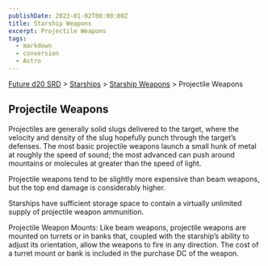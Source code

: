 ```yaml
---
publishDate: 2023-01-02T00:00:00Z
title: Starship Weapons
excerpt: Projectile Weapons
tags:
  - markdown
  - conversion
  - Astro
---
```






[Future d20 SRD](/#futureD20) > [Starships](future-d20-srd-starships-index) > [Starship Weapons](future-d20-srd-starships-starship-weapons-index) > Projectile Weapons




## Projectile Weapons


Projectiles are generally solid slugs delivered to the target, where the velocity and density of the slug hopefully punch through the target’s defenses. The most basic projectile weapons launch a small hunk of metal at roughly the speed of sound; the most advanced can push around mountains or molecules at greater than the speed of light.


Projectile weapons tend to be slightly more expensive than beam weapons, but the top end damage is considerably higher.


Starships have sufficient storage space to contain a virtually unlimited supply of projectile weapon ammunition.


Projectile Weapon Mounts: Like beam weapons, projectile weapons are mounted on turrets or in banks that, coupled with the starship’s ability to adjust its orientation, allow the weapons to fire in any direction. The cost of a turret mount or bank is included in the purchase DC of the weapon.




